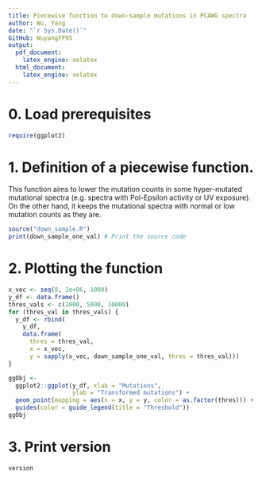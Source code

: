 ```yaml
---
title: Piecewise function to down-sample mutations in PCAWG spectra
author: Wu, Yang
date: "`r Sys.Date()`"
GitHub: WuyangFF95
output:
  pdf_document:
    latex_engine: xelatex
  html_document:
    latex_engine: xelatex
---
```


# 0. Load prerequisites

```r
require(ggplot2)
```

# 1. Definition of a piecewise function.

This function aims to lower the mutation counts in some hyper-mutated mutational spectra (e.g. spectra with Pol-Epsilon activity or UV exposure). On the other hand, it keeps the mutational spectra with normal or low mutation counts as they are.

```r
source("down_sample.R")
print(down_sample_one_val) # Print the source code
```


# 2. Plotting the function

```r
x_vec <- seq(0, 1e+06, 1000)
y_df <- data.frame()
thres_vals <- c(1000, 5000, 10000)
for (thres_val in thres_vals) {
  y_df <- rbind(
    y_df,
    data.frame(
      thres = thres_val,
      x = x_vec,
      y = sapply(x_vec, down_sample_one_val, thres = thres_val)))
}

ggObj <- 
  ggplot2::ggplot(y_df, xlab = "Mutations",
                  ylab = "Transformed mutations") +
  geom_point(mapping = aes(x = x, y = y, color = as.factor(thres))) +
  guides(color = guide_legend(title = "Threshold"))
ggObj
```


# 3. Print version

```r
version
```